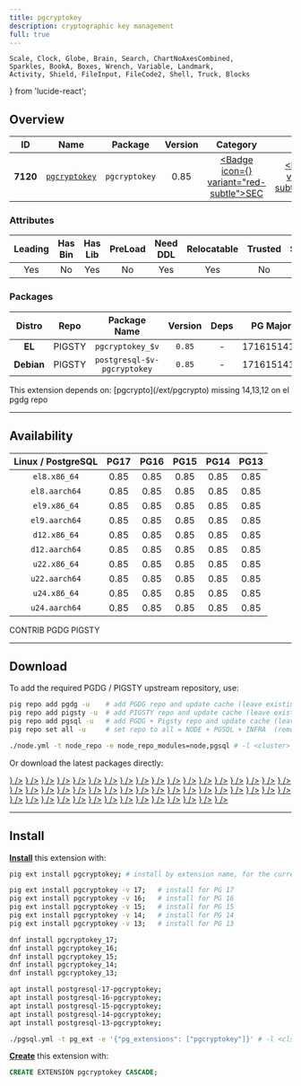 ```yaml
---
title: pgcryptokey
description: cryptographic key management
full: true
---
```


    Scale, Clock, Globe, Brain, Search, ChartNoAxesCombined,
    Sparkles, BookA, Boxes, Wrench, Variable, Landmark,
    Activity, Shield, FileInput, FileCode2, Shell, Truck, Blocks
} from 'lucide-react';

## Overview

| <TooltipIconButton tooltip="Extension unique identifier" side="top">ID</TooltipIconButton> | <TooltipIconButton tooltip="Extension name" side="top">Name</TooltipIconButton> | <TooltipIconButton tooltip="Package name for installation" side="top">Package</TooltipIconButton> | <TooltipIconButton tooltip="Latest available extension version" side="top">Version</TooltipIconButton> | <TooltipIconButton tooltip="Extension category" side="top">Category</TooltipIconButton> | <TooltipIconButton tooltip="Open source license" side="top">License</TooltipIconButton> | <TooltipIconButton tooltip="Programming language" side="top">Lang</TooltipIconButton> |
|:--------:|:--------:|:----------:|:--------------:|:---------------------------------------:|:------------------------------------------------------:|:----:|
| **7120** | [`pgcryptokey`](https://momjian.us/download/pgcryptokey/) | `pgcryptokey` | 0.85 | <a href="/ext/sec" className="no-underline"><Badge icon={<Shield />} variant="red-subtle">SEC</Badge></a> | <a href="/ext/list/license#postgresql" className="no-underline"><Badge icon={<Scale />} variant="blue-subtle">PostgreSQL</Badge></a> | <a href="/ext/list/lang#c"><Badge icon={<FileCode2 />} variant="blue-subtle">C</Badge></a> |

### Attributes

| <TooltipIconButton tooltip="The Primary Leading extension in the Package" side="top">Leading</TooltipIconButton> | <TooltipIconButton tooltip="Contains binary utils" side="top">Has Bin</TooltipIconButton> | <TooltipIconButton tooltip="Contains .so shared library files" side="top">Has Lib</TooltipIconButton> | <TooltipIconButton tooltip="Requires preloading via shared_preload_libraries" side="top">PreLoad</TooltipIconButton> | <TooltipIconButton tooltip="Requires CREATE EXTENSION DDL command" side="top">Need DDL</TooltipIconButton> | <TooltipIconButton tooltip="Can be installed in any schema" side="top">Relocatable</TooltipIconButton> | <TooltipIconButton tooltip="Can be created by non-superuser" side="top">Trusted</TooltipIconButton> | <TooltipIconButton tooltip="Schemas used by this extension" side="top">Schemas</TooltipIconButton> |
|:-------:|:-------:|:-------:|:-------:|:--------:|:-----------:|:-------:|:-------:|
| Yes | No | Yes | No | Yes | Yes | No | - |

### Packages

| <TooltipIconButton tooltip="Linux distribution family, EL or Debian" side="top">Distro</TooltipIconButton> | <TooltipIconButton tooltip="Package repository" side="top">Repo</TooltipIconButton> | <TooltipIconButton tooltip="The RPM/DEB Package Name Pattern (replace $v with real pg major)" side="top">Package Name</TooltipIconButton> | <TooltipIconButton tooltip="Latest package version" side="top">Version</TooltipIconButton> | <TooltipIconButton tooltip="RPM/DEB Package dependencies" side="top">Deps</TooltipIconButton> | <TooltipIconButton tooltip="Available in these PostgreSQL Major Versions" side="top">PG Major</TooltipIconButton> |
|:----------:|:--------:|:------------------------:|:-----------:|:------------:|:------------------:|
|   **EL**   | <Badge variant="amber-subtle"><span className="font-bold">PIGSTY</span></Badge> | `pgcryptokey_$v` | `0.85` | - | <Badge variant="green-subtle">17</Badge><Badge variant="green-subtle">16</Badge><Badge variant="green-subtle">15</Badge><Badge variant="green-subtle">14</Badge><Badge variant="green-subtle">13</Badge> |
| **Debian** | <Badge variant="amber-subtle"><span className="font-bold">PIGSTY</span></Badge> | `postgresql-$v-pgcryptokey` | `0.85` | - | <Badge variant="green-subtle">17</Badge><Badge variant="green-subtle">16</Badge><Badge variant="green-subtle">15</Badge><Badge variant="green-subtle">14</Badge><Badge variant="green-subtle">13</Badge> |


<Callout title="Dependencies" type="warn">
    This extension depends on: [pgcrypto](/ext/pgcrypto)
</Callout>

<Callout title="Comments" type="info">
    missing 14,13,12 on el pgdg repo
</Callout>


------

## Availability

| <TooltipIconButton tooltip="Linux Distro Arch / PostgreSQL Major Version" side="top">Linux / PostgreSQL </TooltipIconButton> | **PG17** | **PG16** | **PG15** | **PG14** | **PG13** |
|:-----:|:-----:|:-----:|:-----:|:-----:|:-----:|
| `el8.x86_64` | <Badge variant="blue-subtle">0.85</Badge> | <Badge variant="blue-subtle">0.85</Badge> | <Badge variant="blue-subtle">0.85</Badge> | <Badge variant="blue-subtle">0.85</Badge> | <Badge variant="amber-subtle">0.85</Badge> |
| `el8.aarch64` | <Badge variant="blue-subtle">0.85</Badge> | <Badge variant="blue-subtle">0.85</Badge> | <Badge variant="blue-subtle">0.85</Badge> | <Badge variant="blue-subtle">0.85</Badge> | <Badge variant="blue-subtle">0.85</Badge> |
| `el9.x86_64` | <Badge variant="blue-subtle">0.85</Badge> | <Badge variant="blue-subtle">0.85</Badge> | <Badge variant="blue-subtle">0.85</Badge> | <Badge variant="amber-subtle">0.85</Badge> | <Badge variant="amber-subtle">0.85</Badge> |
| `el9.aarch64` | <Badge variant="blue-subtle">0.85</Badge> | <Badge variant="blue-subtle">0.85</Badge> | <Badge variant="blue-subtle">0.85</Badge> | <Badge variant="blue-subtle">0.85</Badge> | <Badge variant="blue-subtle">0.85</Badge> |
| `d12.x86_64` | <Badge variant="amber-subtle">0.85</Badge> | <Badge variant="amber-subtle">0.85</Badge> | <Badge variant="amber-subtle">0.85</Badge> | <Badge variant="amber-subtle">0.85</Badge> | <Badge variant="amber-subtle">0.85</Badge> |
| `d12.aarch64` | <Badge variant="amber-subtle">0.85</Badge> | <Badge variant="amber-subtle">0.85</Badge> | <Badge variant="amber-subtle">0.85</Badge> | <Badge variant="amber-subtle">0.85</Badge> | <Badge variant="amber-subtle">0.85</Badge> |
| `u22.x86_64` | <Badge variant="amber-subtle">0.85</Badge> | <Badge variant="amber-subtle">0.85</Badge> | <Badge variant="amber-subtle">0.85</Badge> | <Badge variant="amber-subtle">0.85</Badge> | <Badge variant="amber-subtle">0.85</Badge> |
| `u22.aarch64` | <Badge variant="amber-subtle">0.85</Badge> | <Badge variant="amber-subtle">0.85</Badge> | <Badge variant="amber-subtle">0.85</Badge> | <Badge variant="amber-subtle">0.85</Badge> | <Badge variant="amber-subtle">0.85</Badge> |
| `u24.x86_64` | <Badge variant="amber-subtle">0.85</Badge> | <Badge variant="amber-subtle">0.85</Badge> | <Badge variant="amber-subtle">0.85</Badge> | <Badge variant="amber-subtle">0.85</Badge> | <Badge variant="amber-subtle">0.85</Badge> |
| `u24.aarch64` | <Badge variant="amber-subtle">0.85</Badge> | <Badge variant="amber-subtle">0.85</Badge> | <Badge variant="amber-subtle">0.85</Badge> | <Badge variant="amber-subtle">0.85</Badge> | <Badge variant="amber-subtle">0.85</Badge> |

<Badge variant="green-subtle"><span className="font-black">CONTRIB</span></Badge> <Badge variant="blue-subtle"><span className="font-black">PGDG</span></Badge> <Badge variant="amber-subtle"><span className="font-black">PIGSTY</span></Badge>

------

## Download

To add the required PGDG / PIGSTY upstream repository, use:

```bash tab="pig"
pig repo add pgdg -u    # add PGDG repo and update cache (leave existing repos)
pig repo add pigsty -u  # add PIGSTY repo and update cache (leave existing repos)
pig repo add pgsql -u   # add PGDG + Pigsty repo and update cache (leave existing repos)
pig repo set all -u     # set repo to all = NODE + PGSQL + INFRA  (remove existing repos)
```
```bash tab="pigsty"
./node.yml -t node_repo -e node_repo_modules=node,pgsql # -l <cluster>
```

Or download the latest packages directly:

<Files>
    <Folder name="el8.x86_64">
        <a href="https://download.postgresql.org/pub/repos/yum/17/redhat/rhel-8-x86_64/pgcryptokey_17-0.85-6PGDG.rhel8.x86_64.rpm"><File name="pgcryptokey_17-0.85-6PGDG.rhel8.x86_64.rpm" icon={<Package className="text-emerald-500" />} /></a>
        <a href="https://download.postgresql.org/pub/repos/yum/16/redhat/rhel-8-x86_64/pgcryptokey_16-0.85-5PGDG.rhel8.x86_64.rpm"><File name="pgcryptokey_16-0.85-5PGDG.rhel8.x86_64.rpm" icon={<Package className="text-emerald-500" />} /></a>
        <a href="https://download.postgresql.org/pub/repos/yum/15/redhat/rhel-8-x86_64/pgcryptokey_15-0.85-3.rhel8.x86_64.rpm"><File name="pgcryptokey_15-0.85-3.rhel8.x86_64.rpm" icon={<Package className="text-emerald-500" />} /></a>
        <a href="https://download.postgresql.org/pub/repos/yum/14/redhat/rhel-8-x86_64/pgcryptokey_14-0.85-3.rhel8.x86_64.rpm"><File name="pgcryptokey_14-0.85-3.rhel8.x86_64.rpm" icon={<Package className="text-emerald-500" />} /></a>
        <a href="https://repo.pigsty.io/yum/pgsql/el8.x86_64/pgcryptokey_13-0.85-1PIGSTY.el8.x86_64.rpm"><File name="pgcryptokey_13-0.85-1PIGSTY.el8.x86_64.rpm" icon={<Package className="text-emerald-500" />} /></a>
    </Folder>
    <Folder name="el8.aarch64">
        <a href="https://download.postgresql.org/pub/repos/yum/17/redhat/rhel-8-aarch64/pgcryptokey_17-0.85-6PGDG.rhel8.aarch64.rpm"><File name="pgcryptokey_17-0.85-6PGDG.rhel8.aarch64.rpm" icon={<Package className="text-orange-500" />} /></a>
        <a href="https://download.postgresql.org/pub/repos/yum/16/redhat/rhel-8-aarch64/pgcryptokey_16-0.85-5PGDG.rhel8.aarch64.rpm"><File name="pgcryptokey_16-0.85-5PGDG.rhel8.aarch64.rpm" icon={<Package className="text-orange-500" />} /></a>
        <a href="https://download.postgresql.org/pub/repos/yum/15/redhat/rhel-8-aarch64/pgcryptokey_15-0.85-3.rhel8.aarch64.rpm"><File name="pgcryptokey_15-0.85-3.rhel8.aarch64.rpm" icon={<Package className="text-orange-500" />} /></a>
        <a href="https://download.postgresql.org/pub/repos/yum/14/redhat/rhel-8-aarch64/pgcryptokey_14-0.85-3.rhel8.aarch64.rpm"><File name="pgcryptokey_14-0.85-3.rhel8.aarch64.rpm" icon={<Package className="text-orange-500" />} /></a>
        <a href="https://download.postgresql.org/pub/repos/yum/13/redhat/rhel-8-aarch64/pgcryptokey_13-0.85-3.rhel8.aarch64.rpm"><File name="pgcryptokey_13-0.85-3.rhel8.aarch64.rpm" icon={<Package className="text-orange-500" />} /></a>
    </Folder>
    <Folder name="el9.x86_64">
        <a href="https://download.postgresql.org/pub/repos/yum/17/redhat/rhel-9-x86_64/pgcryptokey_17-0.85-6PGDG.rhel9.x86_64.rpm"><File name="pgcryptokey_17-0.85-6PGDG.rhel9.x86_64.rpm" icon={<Package className="text-emerald-500" />} /></a>
        <a href="https://download.postgresql.org/pub/repos/yum/16/redhat/rhel-9-x86_64/pgcryptokey_16-0.85-5PGDG.rhel9.x86_64.rpm"><File name="pgcryptokey_16-0.85-5PGDG.rhel9.x86_64.rpm" icon={<Package className="text-emerald-500" />} /></a>
        <a href="https://download.postgresql.org/pub/repos/yum/15/redhat/rhel-9-x86_64/pgcryptokey_15-0.85-3.rhel9.x86_64.rpm"><File name="pgcryptokey_15-0.85-3.rhel9.x86_64.rpm" icon={<Package className="text-emerald-500" />} /></a>
        <a href="https://repo.pigsty.io/yum/pgsql/el9.x86_64/pgcryptokey_14-0.85-1PIGSTY.el9.x86_64.rpm"><File name="pgcryptokey_14-0.85-1PIGSTY.el9.x86_64.rpm" icon={<Package className="text-emerald-500" />} /></a>
        <a href="https://repo.pigsty.io/yum/pgsql/el9.x86_64/pgcryptokey_13-0.85-1PIGSTY.el9.x86_64.rpm"><File name="pgcryptokey_13-0.85-1PIGSTY.el9.x86_64.rpm" icon={<Package className="text-emerald-500" />} /></a>
    </Folder>
    <Folder name="el9.aarch64">
        <a href="https://download.postgresql.org/pub/repos/yum/17/redhat/rhel-9-aarch64/pgcryptokey_17-0.85-6PGDG.rhel9.aarch64.rpm"><File name="pgcryptokey_17-0.85-6PGDG.rhel9.aarch64.rpm" icon={<Package className="text-orange-500" />} /></a>
        <a href="https://download.postgresql.org/pub/repos/yum/16/redhat/rhel-9-aarch64/pgcryptokey_16-0.85-5PGDG.rhel9.aarch64.rpm"><File name="pgcryptokey_16-0.85-5PGDG.rhel9.aarch64.rpm" icon={<Package className="text-orange-500" />} /></a>
        <a href="https://download.postgresql.org/pub/repos/yum/15/redhat/rhel-9-aarch64/pgcryptokey_15-0.85-3.rhel9.aarch64.rpm"><File name="pgcryptokey_15-0.85-3.rhel9.aarch64.rpm" icon={<Package className="text-orange-500" />} /></a>
        <a href="https://download.postgresql.org/pub/repos/yum/14/redhat/rhel-9-aarch64/pgcryptokey_14-0.85-3.rhel9.aarch64.rpm"><File name="pgcryptokey_14-0.85-3.rhel9.aarch64.rpm" icon={<Package className="text-orange-500" />} /></a>
        <a href="https://download.postgresql.org/pub/repos/yum/13/redhat/rhel-9-aarch64/pgcryptokey_13-0.85-3.rhel9.aarch64.rpm"><File name="pgcryptokey_13-0.85-3.rhel9.aarch64.rpm" icon={<Package className="text-orange-500" />} /></a>
    </Folder>
    <Folder name="d12.x86_64">
        <a href="https://repo.pigsty.io/apt/pgsql/bookworm/pool/main/p/pgcryptokey/postgresql-17-pgcryptokey_0.85-1PIGSTY~bookworm_amd64.deb"><File name="postgresql-17-pgcryptokey_0.85-1PIGSTY~bookworm_amd64.deb" icon={<Box className="text-emerald-500" />} /></a>
        <a href="https://repo.pigsty.io/apt/pgsql/bookworm/pool/main/p/pgcryptokey/postgresql-16-pgcryptokey_0.85-1PIGSTY~bookworm_amd64.deb"><File name="postgresql-16-pgcryptokey_0.85-1PIGSTY~bookworm_amd64.deb" icon={<Box className="text-emerald-500" />} /></a>
        <a href="https://repo.pigsty.io/apt/pgsql/bookworm/pool/main/p/pgcryptokey/postgresql-15-pgcryptokey_0.85-1PIGSTY~bookworm_amd64.deb"><File name="postgresql-15-pgcryptokey_0.85-1PIGSTY~bookworm_amd64.deb" icon={<Box className="text-emerald-500" />} /></a>
        <a href="https://repo.pigsty.io/apt/pgsql/bookworm/pool/main/p/pgcryptokey/postgresql-14-pgcryptokey_0.85-1PIGSTY~bookworm_amd64.deb"><File name="postgresql-14-pgcryptokey_0.85-1PIGSTY~bookworm_amd64.deb" icon={<Box className="text-emerald-500" />} /></a>
        <a href="https://repo.pigsty.io/apt/pgsql/bookworm/pool/main/p/pgcryptokey/postgresql-13-pgcryptokey_0.85-1PIGSTY~bookworm_amd64.deb"><File name="postgresql-13-pgcryptokey_0.85-1PIGSTY~bookworm_amd64.deb" icon={<Box className="text-emerald-500" />} /></a>
    </Folder>
    <Folder name="d12.aarch64">
        <a href="https://repo.pigsty.io/apt/pgsql/bookworm/pool/main/p/pgcryptokey/postgresql-17-pgcryptokey_0.85-1PIGSTY~bookworm_arm64.deb"><File name="postgresql-17-pgcryptokey_0.85-1PIGSTY~bookworm_arm64.deb" icon={<Box className="text-orange-500" />} /></a>
        <a href="https://repo.pigsty.io/apt/pgsql/bookworm/pool/main/p/pgcryptokey/postgresql-16-pgcryptokey_0.85-1PIGSTY~bookworm_arm64.deb"><File name="postgresql-16-pgcryptokey_0.85-1PIGSTY~bookworm_arm64.deb" icon={<Box className="text-orange-500" />} /></a>
        <a href="https://repo.pigsty.io/apt/pgsql/bookworm/pool/main/p/pgcryptokey/postgresql-15-pgcryptokey_0.85-1PIGSTY~bookworm_arm64.deb"><File name="postgresql-15-pgcryptokey_0.85-1PIGSTY~bookworm_arm64.deb" icon={<Box className="text-orange-500" />} /></a>
        <a href="https://repo.pigsty.io/apt/pgsql/bookworm/pool/main/p/pgcryptokey/postgresql-14-pgcryptokey_0.85-1PIGSTY~bookworm_arm64.deb"><File name="postgresql-14-pgcryptokey_0.85-1PIGSTY~bookworm_arm64.deb" icon={<Box className="text-orange-500" />} /></a>
        <a href="https://repo.pigsty.io/apt/pgsql/bookworm/pool/main/p/pgcryptokey/postgresql-13-pgcryptokey_0.85-1PIGSTY~bookworm_arm64.deb"><File name="postgresql-13-pgcryptokey_0.85-1PIGSTY~bookworm_arm64.deb" icon={<Box className="text-orange-500" />} /></a>
    </Folder>
    <Folder name="u22.x86_64">
        <a href="https://repo.pigsty.io/apt/pgsql/jammy/pool/main/p/pgcryptokey/postgresql-17-pgcryptokey_0.85-1PIGSTY~jammy_amd64.deb"><File name="postgresql-17-pgcryptokey_0.85-1PIGSTY~jammy_amd64.deb" icon={<Box className="text-emerald-500" />} /></a>
        <a href="https://repo.pigsty.io/apt/pgsql/jammy/pool/main/p/pgcryptokey/postgresql-16-pgcryptokey_0.85-1PIGSTY~jammy_amd64.deb"><File name="postgresql-16-pgcryptokey_0.85-1PIGSTY~jammy_amd64.deb" icon={<Box className="text-emerald-500" />} /></a>
        <a href="https://repo.pigsty.io/apt/pgsql/jammy/pool/main/p/pgcryptokey/postgresql-15-pgcryptokey_0.85-1PIGSTY~jammy_amd64.deb"><File name="postgresql-15-pgcryptokey_0.85-1PIGSTY~jammy_amd64.deb" icon={<Box className="text-emerald-500" />} /></a>
        <a href="https://repo.pigsty.io/apt/pgsql/jammy/pool/main/p/pgcryptokey/postgresql-14-pgcryptokey_0.85-1PIGSTY~jammy_amd64.deb"><File name="postgresql-14-pgcryptokey_0.85-1PIGSTY~jammy_amd64.deb" icon={<Box className="text-emerald-500" />} /></a>
        <a href="https://repo.pigsty.io/apt/pgsql/jammy/pool/main/p/pgcryptokey/postgresql-13-pgcryptokey_0.85-1PIGSTY~jammy_amd64.deb"><File name="postgresql-13-pgcryptokey_0.85-1PIGSTY~jammy_amd64.deb" icon={<Box className="text-emerald-500" />} /></a>
    </Folder>
    <Folder name="u22.aarch64">
        <a href="https://repo.pigsty.io/apt/pgsql/jammy/pool/main/p/pgcryptokey/postgresql-17-pgcryptokey_0.85-1PIGSTY~jammy_arm64.deb"><File name="postgresql-17-pgcryptokey_0.85-1PIGSTY~jammy_arm64.deb" icon={<Box className="text-orange-500" />} /></a>
        <a href="https://repo.pigsty.io/apt/pgsql/jammy/pool/main/p/pgcryptokey/postgresql-16-pgcryptokey_0.85-1PIGSTY~jammy_arm64.deb"><File name="postgresql-16-pgcryptokey_0.85-1PIGSTY~jammy_arm64.deb" icon={<Box className="text-orange-500" />} /></a>
        <a href="https://repo.pigsty.io/apt/pgsql/jammy/pool/main/p/pgcryptokey/postgresql-15-pgcryptokey_0.85-1PIGSTY~jammy_arm64.deb"><File name="postgresql-15-pgcryptokey_0.85-1PIGSTY~jammy_arm64.deb" icon={<Box className="text-orange-500" />} /></a>
        <a href="https://repo.pigsty.io/apt/pgsql/jammy/pool/main/p/pgcryptokey/postgresql-14-pgcryptokey_0.85-1PIGSTY~jammy_arm64.deb"><File name="postgresql-14-pgcryptokey_0.85-1PIGSTY~jammy_arm64.deb" icon={<Box className="text-orange-500" />} /></a>
        <a href="https://repo.pigsty.io/apt/pgsql/jammy/pool/main/p/pgcryptokey/postgresql-13-pgcryptokey_0.85-1PIGSTY~jammy_arm64.deb"><File name="postgresql-13-pgcryptokey_0.85-1PIGSTY~jammy_arm64.deb" icon={<Box className="text-orange-500" />} /></a>
    </Folder>
    <Folder name="u24.x86_64">
        <a href="https://repo.pigsty.io/apt/pgsql/noble/pool/main/p/pgcryptokey/postgresql-17-pgcryptokey_0.85-1PIGSTY~noble_amd64.deb"><File name="postgresql-17-pgcryptokey_0.85-1PIGSTY~noble_amd64.deb" icon={<Box className="text-emerald-500" />} /></a>
        <a href="https://repo.pigsty.io/apt/pgsql/noble/pool/main/p/pgcryptokey/postgresql-16-pgcryptokey_0.85-1PIGSTY~noble_amd64.deb"><File name="postgresql-16-pgcryptokey_0.85-1PIGSTY~noble_amd64.deb" icon={<Box className="text-emerald-500" />} /></a>
        <a href="https://repo.pigsty.io/apt/pgsql/noble/pool/main/p/pgcryptokey/postgresql-15-pgcryptokey_0.85-1PIGSTY~noble_amd64.deb"><File name="postgresql-15-pgcryptokey_0.85-1PIGSTY~noble_amd64.deb" icon={<Box className="text-emerald-500" />} /></a>
        <a href="https://repo.pigsty.io/apt/pgsql/noble/pool/main/p/pgcryptokey/postgresql-14-pgcryptokey_0.85-1PIGSTY~noble_amd64.deb"><File name="postgresql-14-pgcryptokey_0.85-1PIGSTY~noble_amd64.deb" icon={<Box className="text-emerald-500" />} /></a>
        <a href="https://repo.pigsty.io/apt/pgsql/noble/pool/main/p/pgcryptokey/postgresql-13-pgcryptokey_0.85-1PIGSTY~noble_amd64.deb"><File name="postgresql-13-pgcryptokey_0.85-1PIGSTY~noble_amd64.deb" icon={<Box className="text-emerald-500" />} /></a>
    </Folder>
    <Folder name="u24.aarch64">
        <a href="https://repo.pigsty.io/apt/pgsql/noble/pool/main/p/pgcryptokey/postgresql-17-pgcryptokey_0.85-1PIGSTY~noble_arm64.deb"><File name="postgresql-17-pgcryptokey_0.85-1PIGSTY~noble_arm64.deb" icon={<Box className="text-orange-500" />} /></a>
        <a href="https://repo.pigsty.io/apt/pgsql/noble/pool/main/p/pgcryptokey/postgresql-16-pgcryptokey_0.85-1PIGSTY~noble_arm64.deb"><File name="postgresql-16-pgcryptokey_0.85-1PIGSTY~noble_arm64.deb" icon={<Box className="text-orange-500" />} /></a>
        <a href="https://repo.pigsty.io/apt/pgsql/noble/pool/main/p/pgcryptokey/postgresql-15-pgcryptokey_0.85-1PIGSTY~noble_arm64.deb"><File name="postgresql-15-pgcryptokey_0.85-1PIGSTY~noble_arm64.deb" icon={<Box className="text-orange-500" />} /></a>
        <a href="https://repo.pigsty.io/apt/pgsql/noble/pool/main/p/pgcryptokey/postgresql-14-pgcryptokey_0.85-1PIGSTY~noble_arm64.deb"><File name="postgresql-14-pgcryptokey_0.85-1PIGSTY~noble_arm64.deb" icon={<Box className="text-orange-500" />} /></a>
        <a href="https://repo.pigsty.io/apt/pgsql/noble/pool/main/p/pgcryptokey/postgresql-13-pgcryptokey_0.85-1PIGSTY~noble_arm64.deb"><File name="postgresql-13-pgcryptokey_0.85-1PIGSTY~noble_arm64.deb" icon={<Box className="text-orange-500" />} /></a>
    </Folder>
</Files>

------

## Install

[**Install**](/docs/pgsql/ext/install) this extension with:

```bash tab="pig"
pig ext install pgcryptokey; # install by extension name, for the current active PG version

pig ext install pgcryptokey -v 17;   # install for PG 17
pig ext install pgcryptokey -v 16;   # install for PG 16
pig ext install pgcryptokey -v 15;   # install for PG 15
pig ext install pgcryptokey -v 14;   # install for PG 14
pig ext install pgcryptokey -v 13;   # install for PG 13
```
```bash tab="yum" 
dnf install pgcryptokey_17;
dnf install pgcryptokey_16;
dnf install pgcryptokey_15;
dnf install pgcryptokey_14;
dnf install pgcryptokey_13;
```
```bash tab="apt" 
apt install postgresql-17-pgcryptokey;
apt install postgresql-16-pgcryptokey;
apt install postgresql-15-pgcryptokey;
apt install postgresql-14-pgcryptokey;
apt install postgresql-13-pgcryptokey;
```
```bash tab="ansible"
./pgsql.yml -t pg_ext -e '{"pg_extensions": ["pgcryptokey"]}' # -l <cls>
```

[**Create**](/docs/pgsql/ext/create) this extension with:

```sql
CREATE EXTENSION pgcryptokey CASCADE;
```



